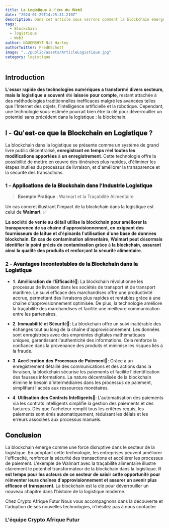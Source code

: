 ```yaml
---
title: 𝐋𝐚 𝐋𝐨𝐠𝐢𝐬𝐭𝐢𝐪𝐮𝐞 à 𝐥'è𝐫𝐞 𝐝𝐮 𝐖𝐞𝐛𝟑
date: "2024-01-29T14:25:31.210Z"
description: Dans cet article nous verrons comment la blockchain émerge comme une force disruptive dans le secteur de la logistique.
tags:
  - Blockchain
  - logistique
  - Web3
author: NGUEMBHYT Nit Harley
authorTwitter: FredKSchott
image: "../public/assets/ArticleLogistique.jpg"
category: logistique
---
```

## Introduction

𝐋'𝐞𝐬𝐬𝐨𝐫 𝐫𝐚𝐩𝐢𝐝𝐞 𝐝𝐞𝐬 𝐭𝐞𝐜𝐡𝐧𝐨𝐥𝐨𝐠𝐢𝐞𝐬 𝐧𝐮𝐦é𝐫𝐢𝐪𝐮𝐞𝐬 𝐚 𝐭𝐫𝐚𝐧𝐬𝐟𝐨𝐫𝐦é 𝐝𝐢𝐯𝐞𝐫𝐬 𝐬𝐞𝐜𝐭𝐞𝐮𝐫𝐬, 𝐦𝐚𝐢𝐬 𝐥𝐚 𝐥𝐨𝐠𝐢𝐬𝐭𝐢𝐪𝐮𝐞 𝐚 𝐬𝐨𝐮𝐯𝐞𝐧𝐭 é𝐭é 𝐥𝐚𝐢𝐬𝐬é𝐞 𝐩𝐨𝐮𝐫 𝐜𝐨𝐦𝐩𝐭𝐞, restant attachée à des méthodologies traditionnelles inefficaces malgré les avancées telles que l'Internet des objets, l'intelligence artificielle et la robotique. Cependant, une technologie sous-estimée pourrait bien être la clé pour déverrouiller un potentiel sans précédent dans la logistique : la blockchain.


## I - 𝐐𝐮'𝐞𝐬𝐭-𝐜𝐞 𝐪𝐮𝐞 𝐥𝐚 𝐁𝐥𝐨𝐜𝐤𝐜𝐡𝐚𝐢𝐧 𝐞𝐧 𝐋𝐨𝐠𝐢𝐬𝐭𝐢𝐪𝐮𝐞 ?

La blockchain dans la logistique se présente comme un système de grand livre public décentralisé, 𝐞𝐧𝐫𝐞𝐠𝐢𝐬𝐭𝐫𝐚𝐧𝐭 𝐞𝐧 𝐭𝐞𝐦𝐩𝐬 𝐫é𝐞𝐥 𝐭𝐨𝐮𝐭𝐞𝐬 𝐥𝐞𝐬 𝐦𝐨𝐝𝐢𝐟𝐢𝐜𝐚𝐭𝐢𝐨𝐧𝐬 𝐚𝐩𝐩𝐨𝐫𝐭é𝐞𝐬 à 𝐮𝐧 𝐞𝐧𝐫𝐞𝐠𝐢𝐬𝐭𝐫𝐞𝐦𝐞𝐧𝐭. Cette technologie offre la possibilité de mettre en œuvre des itinéraires plus rapides, d'éliminer les étapes inutiles du processus de livraison, et d'améliorer la transparence et la sécurité des transactions.

### 1 - 𝐀𝐩𝐩𝐥𝐢𝐜𝐚𝐭𝐢𝐨𝐧𝐬 𝐝𝐞 𝐥𝐚 𝐁𝐥𝐨𝐜𝐤𝐜𝐡𝐚𝐢𝐧 𝐝𝐚𝐧𝐬 𝐥'𝐈𝐧𝐝𝐮𝐬𝐭𝐫𝐢𝐞 𝐋𝐨𝐠𝐢𝐬𝐭𝐢𝐪𝐮𝐞

> 𝐄𝐱𝐞𝐦𝐩𝐥𝐞 𝐏𝐫𝐚𝐭𝐢𝐪𝐮𝐞 : Walmart et la Traçabilité Alimentaire


Un cas concret illustrant l'impact de la blockchain dans la logistique est celui de 𝐖𝐚𝐥𝐦𝐚𝐫𝐭. ✅

𝐋𝐚 𝐬𝐨𝐜𝐢é𝐭é 𝐝𝐞 𝐯𝐞𝐧𝐭𝐞 𝐚𝐮 𝐝é𝐭𝐚𝐢𝐥 𝐮𝐭𝐢𝐥𝐢𝐬𝐞 𝐥𝐚 𝐛𝐥𝐨𝐜𝐤𝐜𝐡𝐚𝐢𝐧 𝐩𝐨𝐮𝐫 𝐚𝐦é𝐥𝐢𝐨𝐫𝐞𝐫 𝐥𝐚 𝐭𝐫𝐚𝐧𝐬𝐩𝐚𝐫𝐞𝐧𝐜𝐞 𝐝𝐞 𝐬𝐚 𝐜𝐡𝐚î𝐧𝐞 𝐝'𝐚𝐩𝐩𝐫𝐨𝐯𝐢𝐬𝐢𝐨𝐧𝐧𝐞𝐦𝐞𝐧𝐭, 𝐞𝐧 𝐞𝐱𝐢𝐠𝐞𝐚𝐧𝐭 𝐝𝐞𝐬 𝐟𝐨𝐮𝐫𝐧𝐢𝐬𝐬𝐞𝐮𝐫𝐬 𝐝𝐞 𝐥𝐚𝐢𝐭𝐮𝐞 𝐞𝐭 𝐝'é𝐩𝐢𝐧𝐚𝐫𝐝𝐬 𝐥'𝐮𝐭𝐢𝐥𝐢𝐬𝐚𝐭𝐢𝐨𝐧 𝐝'𝐮𝐧𝐞 𝐛𝐚𝐬𝐞 𝐝𝐞 𝐝𝐨𝐧𝐧é𝐞𝐬 𝐛𝐥𝐨𝐜𝐤𝐜𝐡𝐚𝐢𝐧. 𝐄𝐧 𝐜𝐚𝐬 𝐝𝐞 𝐜𝐨𝐧𝐭𝐚𝐦𝐢𝐧𝐚𝐭𝐢𝐨𝐧 𝐚𝐥𝐢𝐦𝐞𝐧𝐭𝐚𝐢𝐫𝐞, 𝐖𝐚𝐥𝐦𝐚𝐫𝐭 𝐩𝐞𝐮𝐭 𝐝é𝐬𝐨𝐫𝐦𝐚𝐢𝐬 𝐢𝐝𝐞𝐧𝐭𝐢𝐟𝐢𝐞𝐫 𝐥𝐞 𝐩𝐨𝐢𝐧𝐭 𝐩𝐫é𝐜𝐢𝐬 𝐝𝐞 𝐜𝐨𝐧𝐭𝐚𝐦𝐢𝐧𝐚𝐭𝐢𝐨𝐧 𝐠𝐫â𝐜𝐞 à 𝐥𝐚 𝐛𝐥𝐨𝐜𝐤𝐜𝐡𝐚𝐢𝐧, 𝐚𝐬𝐬𝐮𝐫𝐚𝐧𝐭 𝐚𝐢𝐧𝐬𝐢 𝐥𝐚 𝐪𝐮𝐚𝐥𝐢𝐭é 𝐝𝐞𝐬 𝐩𝐫𝐨𝐝𝐮𝐢𝐭𝐬 𝐞𝐭 𝐫𝐞𝐧𝐟𝐨𝐫ç𝐚𝐧𝐭 𝐥𝐚 𝐬é𝐜𝐮𝐫𝐢𝐭é 𝐚𝐥𝐢𝐦𝐞𝐧𝐭𝐚𝐢𝐫𝐞.

### 2 - 𝐀𝐯𝐚𝐧𝐭𝐚𝐠𝐞𝐬 𝐈𝐧𝐜𝐨𝐧𝐭𝐞𝐬𝐭𝐚𝐛𝐥𝐞𝐬 𝐝𝐞 𝐥𝐚 𝐁𝐥𝐨𝐜𝐤𝐜𝐡𝐚𝐢𝐧 𝐝𝐚𝐧𝐬 𝐥𝐚 𝐋𝐨𝐠𝐢𝐬𝐭𝐢𝐪𝐮𝐞

- 𝟏. 𝐀𝐦é𝐥𝐢𝐨𝐫𝐚𝐭𝐢𝐨𝐧 𝐝𝐞 𝐥'𝐄𝐟𝐟𝐢𝐜𝐚𝐜𝐢𝐭é🔰: La blockchain révolutionne les processus de livraison dans les sociétés de transport et de transport maritime. Le suivi efficace des marchandises offre une productivité accrue, permettant des livraisons plus rapides et rentables grâce à une chaîne d'approvisionnement optimisée. De plus, la technologie améliore la traçabilité des marchandises et facilite une meilleure communication entre les partenaires.

- 𝟐. 𝐈𝐦𝐦𝐮𝐚𝐛𝐢𝐥𝐢𝐭é 𝐞𝐭 𝐒é𝐜𝐮𝐫𝐢𝐭é🔰: La blockchain offre un suivi inaltérable des échanges tout au long de la chaîne d'approvisionnement. Les données sont enregistrées avec des empreintes digitales mathématiques uniques, garantissant l'authenticité des informations. Cela renforce la confiance dans la provenance des produits et minimise les risques liés à la fraude.

- 𝟑. 𝐀𝐜𝐜é𝐥é𝐫𝐚𝐭𝐢𝐨𝐧 𝐝𝐞𝐬 𝐏𝐫𝐨𝐜𝐞𝐬𝐬𝐮𝐬 𝐝𝐞 𝐏𝐚𝐢𝐞𝐦𝐞𝐧𝐭🔰: Grâce à un enregistrement détaillé des communications et des actions dans la livraison, la blockchain sécurise les paiements et facilite l'identification des fausses informations. La nature décentralisée de la blockchain élimine le besoin d'intermédiaires dans les processus de paiement, simplifiant l'accès aux ressources monétaires.

- 𝟒. 𝐔𝐭𝐢𝐥𝐢𝐬𝐚𝐭𝐢𝐨𝐧 𝐝𝐞𝐬 𝐂𝐨𝐧𝐭𝐫𝐚𝐭𝐬 𝐈𝐧𝐭𝐞𝐥𝐥𝐢𝐠𝐞𝐧𝐭𝐬🔰: L'automatisation des paiements via les contrats intelligents simplifie la gestion des paiements et des factures. Dès que l'acheteur remplit tous les critères requis, les paiements sont émis automatiquement, réduisant les délais et les erreurs associées aux processus manuels.

## 𝐂𝐨𝐧𝐜𝐥𝐮𝐬𝐢𝐨𝐧

La blockchain émerge comme une force disruptive dans le secteur de la logistique. En adoptant cette technologie, les entreprises peuvent améliorer l'efficacité, renforcer la sécurité des transactions et accélérer les processus de paiement. L'exemple de Walmart avec la traçabilité alimentaire illustre clairement le potentiel transformateur de la blockchain dans la logistique. 𝐈𝐥 𝐞𝐬𝐭 𝐭𝐞𝐦𝐩𝐬 𝐩𝐨𝐮𝐫 𝐥𝐞𝐬 𝐚𝐜𝐭𝐞𝐮𝐫𝐬 𝐝𝐞 𝐜𝐞 𝐬𝐞𝐜𝐭𝐞𝐮𝐫 𝐝𝐞 𝐬𝐚𝐢𝐬𝐢𝐫 𝐜𝐞𝐭𝐭𝐞 𝐨𝐩𝐩𝐨𝐫𝐭𝐮𝐧𝐢𝐭é 𝐩𝐨𝐮𝐫 𝐫é𝐢𝐧𝐯𝐞𝐧𝐭𝐞𝐫 𝐥𝐞𝐮𝐫𝐬 𝐜𝐡𝐚î𝐧𝐞𝐬 𝐝'𝐚𝐩𝐩𝐫𝐨𝐯𝐢𝐬𝐢𝐨𝐧𝐧𝐞𝐦𝐞𝐧𝐭 𝐞𝐭 𝐚𝐬𝐬𝐮𝐫𝐞𝐫 𝐮𝐧 𝐚𝐯𝐞𝐧𝐢𝐫 𝐩𝐥𝐮𝐬 𝐞𝐟𝐟𝐢𝐜𝐚𝐜𝐞 𝐞𝐭 𝐭𝐫𝐚𝐧𝐬𝐩𝐚𝐫𝐞𝐧𝐭. La blockchain est la clé pour déverrouiller un nouveau chapitre dans l'histoire de la logistique moderne.

Chez Crypto Afrique Futur Nous vous accompagnons dans la découverte et l'adoption de ses nouvelles technologies, n'hésitez pas à nous contacter

### L'équipe Crypto Afrique Futur





